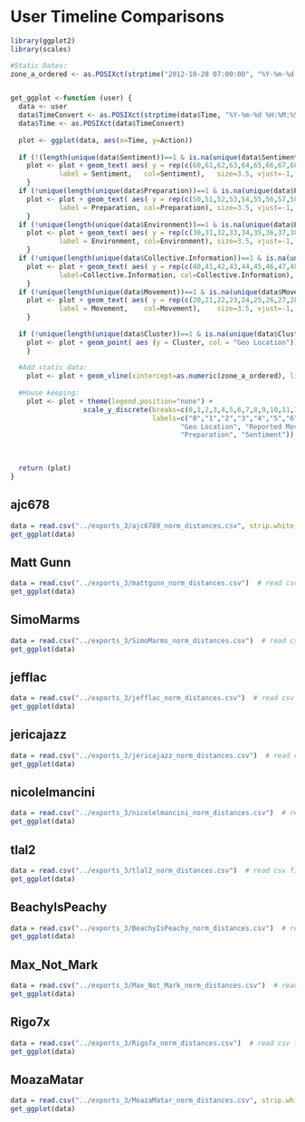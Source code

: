 User Timeline Comparisons
========================================================

```r
library(ggplot2)
library(scales)

#Static Dates:
zone_a_ordered <- as.POSIXct(strptime("2012-10-28 07:00:00", "%Y-%m-%d %H:%M:%S"), tz="EST")


get_ggplot <-function (user) {
  data <- user
  data$TimeConvert <- as.POSIXct(strptime(data$Time, "%Y-%m-%d %H:%M:%S %z"), tz="EST")
  data$Time <- as.POSIXct(data$TimeConvert)
  
  plot <- ggplot(data, aes(x=Time, y=Action))
  
  if (!(length(unique(data$Sentiment))==1 & is.na(unique(data$Sentiment)))){
    plot <- plot + geom_text( aes( y = rep(c(60,61,62,63,64,65,66,67,68,69),1500), 
            label = Sentiment,   col=Sentiment),   size=3.5, vjust=-1, angle=10)
    }
  if (!unique(length(unique(data$Preparation))==1 & is.na(unique(data$Preparation)))){
    plot <- plot + geom_text( aes( y = rep(c(50,51,52,53,54,55,56,57,58,59),1500), 
            label = Preparation, col=Preparation), size=3.5, vjust=-1, angle=10)
    }
  if (!unique(length(unique(data$Environment))==1 & is.na(unique(data$Environment)))){
    plot <- plot + geom_text( aes( y = rep(c(30,31,32,33,34,35,36,37,38,39),1500), 
            label = Environment, col=Environment), size=3.5, vjust=-1, angle=10)
    }
  if (!unique(length(unique(data$Collective.Information))==1 & is.na(unique(data$Collective.Information)))){
    plot <- plot + geom_text( aes( y = rep(c(40,41,42,43,44,45,46,47,48,49),1500), 
            label=Collective.Information, col=Collective.Information), size=3.5, vjust=-1, angle=10)
    }
  if (!unique(length(unique(data$Movement))==1 & is.na(unique(data$Movement)))){
    plot <- plot + geom_text( aes( y = rep(c(20,21,22,23,24,25,26,27,28,29),1500),   
            label = Movement,    col=Movement),    size=3.5, vjust=-1, angle=10)
    }
    
  if (!unique(length(unique(data$Cluster))==1 & is.na(unique(data$Cluster)))){
    plot <- plot + geom_point( aes (y = Cluster, col = "Geo Location"))
    }
  
  #Add static data:
    plot <- plot + geom_vline(xintercept=as.numeric(zone_a_ordered), linetype="dotted", label="Evacuation Ordered")
  
  #House keeping:
    plot <- plot + theme(legend.position="none") +
                  scale_y_discrete(breaks=c(0,1,2,3,4,5,6,7,8,9,10,11,12,13,14,15,16,17,18,19,20,30,40,50,60,69), 
                                   labels=c("0","1","2","3","4","5","6","7","8","9","10","11","12","13","14","15","16","17","18","19",
                                          "Geo Location", "Reported Movement", "Environment","Collective Information", 
                                          "Preparation", "Sentiment"))
                                   
                                  

  return (plot)
}

```

## ajc678
```r
data = read.csv("../exports_3/ajc6789_norm_distances.csv", strip.white = TRUE)  # read csv file 
get_ggplot(data)

```

## Matt Gunn
```r
data = read.csv("../exports_3/mattgunn_norm_distances.csv")  # read csv file 
get_ggplot(data)
```

## SimoMarms
```r
data = read.csv("../exports_3/SimoMarms_norm_distances.csv")  # read csv file 
get_ggplot(data)
```

## jefflac
```r
data = read.csv("../exports_3/jefflac_norm_distances.csv")  # read csv file 
get_ggplot(data)
```

## jericajazz
```r
data = read.csv("../exports_3/jericajazz_norm_distances.csv")  # read csv file 
get_ggplot(data)
```

## nicolelmancini
```r
data = read.csv("../exports_3/nicolelmancini_norm_distances.csv")  # read csv file 
get_ggplot(data)
```

## tlal2
```r
data = read.csv("../exports_3/tlal2_norm_distances.csv")  # read csv file 
get_ggplot(data)
```

## BeachyIsPeachy
```r
data = read.csv("../exports_3/BeachyIsPeachy_norm_distances.csv")  # read csv file 
get_ggplot(data)
```

## Max_Not_Mark
```r
data = read.csv("../exports_3/Max_Not_Mark_norm_distances.csv")  # read csv file 
get_ggplot(data)
```

## Rigo7x
```r
data = read.csv("../exports_3/Rigo7x_norm_distances.csv")  # read csv file 
get_ggplot(data)
```

## MoazaMatar
```r
data = read.csv("../exports_3/MoazaMatar_norm_distances.csv", strip.white = TRUE)  # read csv file 
get_ggplot(data)
```